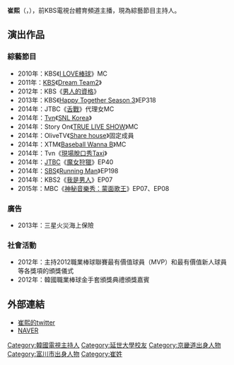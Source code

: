 {{藝人
|姓名 = 崔熙
|類型 = 演員
|圖片 = 190412 최희.jpg
|圖片尺寸 = 
|圖片簡介 = 
|本名 = 
|外文名 = 최희
|外文 = ko
|羅馬拼音 = Choi Hee
|英文名 =
|暱稱 =
|其他藝名 = 
|國籍 = {{KOR}}
|出生日期 = {{birth_date_and_age|1986|7|18}}
|出生地點 = {{KOR}}[[京畿道|京畿道]][[富川市|富川市]]
|宗教信仰 = 
|語言 = [[韓語|韓語]]
|職業 = [[主持人|主持人]]
|教育程度 = [[延世大學|延世大學]]法語系學士學位
|配偶  =
|出道作 = 
|出道日期 = 2011年
|代表作 = 
|活躍年代 =
|唱片公司 = 
|經紀公司 = 綠蛇傳媒
|相關團體 = 
|網站 = 
}}

'''崔熙'''（{{lang-ko|'''최희'''}}，{{bd|1986年|7月18日}}），前KBS電視台體育頻道主播，現為綜藝節目主持人。

== 演出作品 ==
=== 綜藝節目 ===
*2010年：KBS《[[I_LOVE棒球|I LOVE棒球]]》MC
*2011年：[[韓國放送公社|KBS]]《[[Dream_Team2|Dream Team2]]》
*2012年：KBS《[[男人的資格|男人的資格]]》
*2013年：KBS《[[歡樂在一起|Happy Together Season 3]]》EP318
*2014年：JTBC《[[舌戰|舌戰]]》代理女MC
*2014年：[[Tvn|Tvn]]《[[SNL_Korea|SNL Korea]]》
*2014年：Story On《[[TRUE_LIVE_SHOW|TRUE LIVE SHOW]]》MC
*2014年：OliveTV《[[Share_house|Share house]]》固定成員
*2014年：XTM《[[Baseball_Wanna_B|Baseball Wanna B]]》MC
*2014年：Tvn《[[現場脫口秀Taxi|現場脫口秀Taxi]]》
*2014年：[[JTBC|JTBC]]《[[魔女狩獵|魔女狩獵]]》EP40
*2014年：[[SBS_(韓國)|SBS]]《[[Running_Man|Running Man]]》EP198
*2014年：KBS2《[[我是男人|我是男人]]》EP07
*2015年：MBC《[[神秘音樂秀：蒙面歌王|神秘音樂秀：蒙面歌王]]》EP07、EP08

=== 廣告 ===
*2013年：三星火災海上保險
=== 社會活動 ===
*2012年：主持2012職業棒球聯賽最有價值球員（MVP）和最有價值新人球員等各獎項的頒獎儀式
*2012年：韓國職業棒球金手套頒獎典禮頒獎嘉賓

== 外部連結 ==
*[https://twitter.com/hee0718 崔熙的twitter] {{Wayback|url=https://twitter.com/hee0718 |date=20190525042952 }}{{ko}}
*[http://people.search.naver.com/search.naver?where=nexearch&sm=tab_ppn&query=%EC%B5%9C%ED%9D%AC&os=182927&ie=utf8&key=PeopleService NAVER] {{Wayback|url=http://people.search.naver.com/search.naver?where=nexearch&sm=tab_ppn&query=%EC%B5%9C%ED%9D%AC&os=182927&ie=utf8&key=PeopleService |date=20160304132249 }}{{ko}}
{{綠蛇傳媒}}
{{DEFAULTSORT:Choi Hee}}
[[Category:韓國電視主持人|Category:韓國電視主持人]]
[[Category:延世大學校友|Category:延世大學校友]]
[[Category:京畿道出身人物|Category:京畿道出身人物]]
[[Category:富川市出身人物|Category:富川市出身人物]]
[[Category:崔姓|Category:崔姓]]